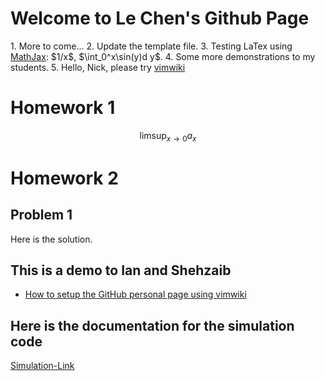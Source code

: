 = Welcome to Le Chen's Github Page =
1. More to come...
2. Update the template file.
3. Testing LaTex using [[https://www.mathjax.org/|MathJax]]: $1/x$, $\int_0^x\sin(y)d y$.
4. Some more demonstrations to my students.
5. Hello, Nick, please try [[https://github.com/vimwiki/vimwiki|vimwiki]]

= Homework 1 =

\[
  \limsup_{x\to 0} a_x
\]

= Homework 2 =

== Problem 1 ==

Here is the solution.

== This is a demo to Ian and Shehzaib ==

* [[Setup_GitHub_Personal_Page|How to setup the GitHub personal page using vimwiki]]

== Here is the documentation for the simulation code ==

[[local:../Simulations_on_Some_Surface_Growth_Models/docs/index.html|Simulation-Link]]

